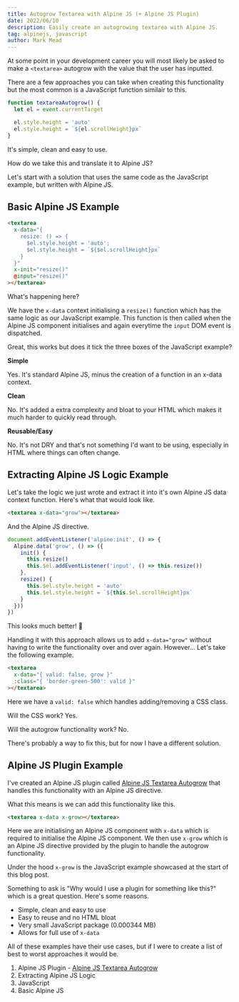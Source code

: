 ```yaml
---
title: Autogrow Textarea with Alpine JS (+ Alpine JS Plugin)
date: 2022/06/10
description: Easily create an autogrowing textarea with Alpine JS.
tag: alpinejs, javascript
author: Mark Mead
---
```



At some point in your development career you will most likely be asked to make a `<textarea>` autogrow with the value that the user has inputted.

There are a few approaches you can take when creating this functionality but the most common is a JavaScript function similair to this.

```js
function textareaAutogrow() {
  let el = event.currentTarget

  el.style.height = 'auto'
  el.style.height = `${el.scrollHeight}px`
}
```

It's simple, clean and easy to use.

How do we take this and translate it to Alpine JS?

Let's start with a solution that uses the same code as the JavaScript example, but written with Alpine JS.

## Basic Alpine JS Example

```html
<textarea
  x-data="{
    resize: () => {
      $el.style.height = 'auto';
      $el.style.height = `${$el.scrollHeight}px`
    }
  }"
  x-init="resize()"
  @input="resize()"
></textarea>
```

What's happening here?

We have the `x-data` context initialising a `resize()` function which has the same logic as our JavaScript example. This function is then called when the Alpine JS component initialises and again everytime the `input` DOM event is dispatched.

Great, this works but does it tick the three boxes of the JavaScript example?

**Simple**

Yes. It's standard Alpine JS, minus the creation of a function in an x-data context.

**Clean**

No. It's added a extra complexity and bloat to your HTML which makes it much harder to quickly read through.

**Reusable/Easy**

No. It's not DRY and that's not something I'd want to be using, especially in HTML where things can often change.

## Extracting Alpine JS Logic Example

Let's take the logic we just wrote and extract it into it's own Alpine JS data context function. Here's what that would look like.

```html
<textarea x-data="grow"></textarea>
```

And the Alpine JS directive.

```js
document.addEventListener('alpine:init', () => {
  Alpine.data('grow', () => ({
    init() {
      this.resize()
      this.$el.addEventListener('input', () => this.resize())
    },
    resize() {
      this.$el.style.height = 'auto'
      this.$el.style.height = `${this.$el.scrollHeight}px`
    }
  }))
})
```

This looks much better! 🚀

Handling it with this approach allows us to add `x-data="grow"` without having to write the functionality over and over again. However... Let's take the following example.

```html
<textarea
  x-data="{ valid: false, grow }"
  :class="{ 'border-green-500': valid }"
></textarea>
```

Here we have a `valid: false` which handles adding/removing a CSS class.

Will the CSS work? Yes.

Will the autogrow functionality work? No.

There's probably a way to fix this, but for now I have a different solution.

## Alpine JS Plugin Example

I've created an Alpine JS plugin called [Alpine JS Textarea Autogrow](https://github.com/markmead/alpinejs-textarea-autogrow) that handles this functionality with an Alpine JS directive.

What this means is we can add this functionality like this.

```html
<textarea x-data x-grow></textarea>
```

Here we are initialising an Alpine JS component with `x-data` which is required to initialise the Alpine JS component. We then use `x-grow` which is an Alpine JS directive provided by the plugin to handle the autogrow functionality.

Under the hood `x-grow` is the JavaScript example showcased at the start of this blog post.

Something to ask is "Why would I use a plugin for something like this?" which is a great question. Here's some reasons.

- Simple, clean and easy to use
- Easy to reuse and no HTML bloat
- Very small JavaScript package (0.000344 MB)
- Allows for full use of `x-data`

All of these examples have their use cases, but if I were to create a list of best to worst approaches it would be.

1. Alpine JS Plugin - [Alpine JS Textarea Autogrow](https://github.com/markmead/alpinejs-textarea-autogrow)
2. Extracting Alpine JS Logic
3. JavaScript
4. Basic Alpine JS
